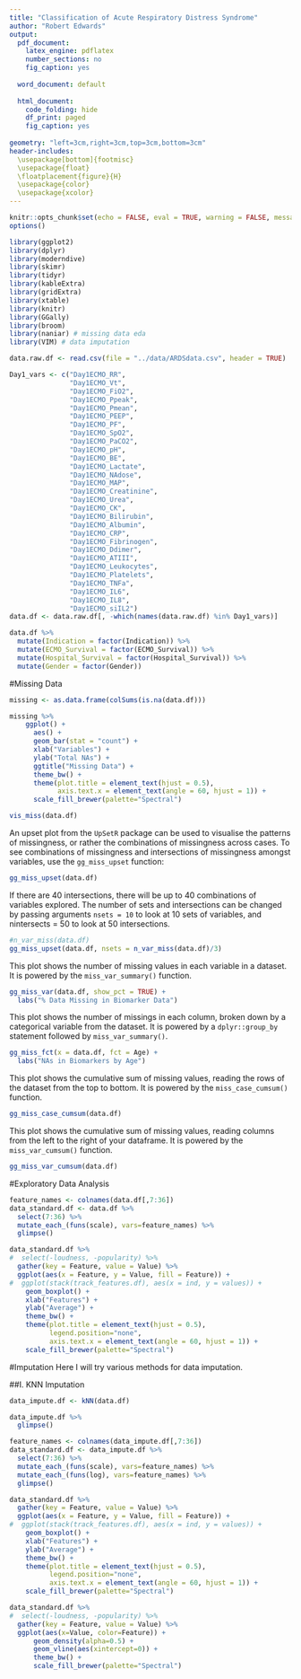 ```yaml
---
title: "Classification of Acute Respiratory Distress Syndrome"
author: "Robert Edwards"
output:
  pdf_document:
    latex_engine: pdflatex
    number_sections: no
    fig_caption: yes
    
  word_document: default
  
  html_document:
    code_folding: hide
    df_print: paged
    fig_caption: yes
    
geometry: "left=3cm,right=3cm,top=3cm,bottom=3cm"
header-includes: 
  \usepackage[bottom]{footmisc}
  \usepackage{float}
  \floatplacement{figure}{H}
  \usepackage{color}
  \usepackage{xcolor}
---
```


```r
knitr::opts_chunk$set(echo = FALSE, eval = TRUE, warning = FALSE, message = FALSE, comment = NA)
options()
```

```r
library(ggplot2)
library(dplyr)
library(moderndive)
library(skimr)
library(tidyr)
library(kableExtra)
library(gridExtra)
library(xtable)
library(knitr)
library(GGally)
library(broom)
library(naniar) # missing data eda
library(VIM) # data imputation
```

```r
data.raw.df <- read.csv(file = "../data/ARDSdata.csv", header = TRUE)
```


```r
Day1_vars <- c("Day1ECMO_RR", 
               "Day1ECMO_Vt", 
               "Day1ECMO_FiO2", 
               "Day1ECMO_Ppeak", 
               "Day1ECMO_Pmean", 
               "Day1ECMO_PEEP", 
               "Day1ECMO_PF", 
               "Day1ECMO_SpO2", 
               "Day1ECMO_PaCO2", 
               "Day1ECMO_pH", 
               "Day1ECMO_BE", 
               "Day1ECMO_Lactate", 
               "Day1ECMO_NAdose", 
               "Day1ECMO_MAP", 
               "Day1ECMO_Creatinine", 
               "Day1ECMO_Urea", 
               "Day1ECMO_CK", 
               "Day1ECMO_Bilirubin", 
               "Day1ECMO_Albumin", 
               "Day1ECMO_CRP", 
               "Day1ECMO_Fibrinogen", 
               "Day1ECMO_Ddimer", 
               "Day1ECMO_ATIII", 
               "Day1ECMO_Leukocytes", 
               "Day1ECMO_Platelets", 
               "Day1ECMO_TNFa", 
               "Day1ECMO_IL6", 
               "Day1ECMO_IL8", 
               "Day1ECMO_siIL2")
data.df <- data.raw.df[, -which(names(data.raw.df) %in% Day1_vars)]
```

```r
data.df %>%
  mutate(Indication = factor(Indication)) %>% 
  mutate(ECMO_Survival = factor(ECMO_Survival)) %>%
  mutate(Hospital_Survival = factor(Hospital_Survival)) %>%
  mutate(Gender = factor(Gender))
```



#Missing Data

```r
missing <- as.data.frame(colSums(is.na(data.df)))

missing %>% 
    ggplot() +
      aes() +
      geom_bar(stat = "count") + 
      xlab("Variables") + 
      ylab("Total NAs") + 
      ggtitle("Missing Data") + 
      theme_bw() +
      theme(plot.title = element_text(hjust = 0.5),
            axis.text.x = element_text(angle = 60, hjust = 1)) +
      scale_fill_brewer(palette="Spectral") 
```

```r
vis_miss(data.df)
```

An upset plot from the `UpSetR` package can be used to visualise the patterns of missingness, or rather the combinations of missingness across cases. To see combinations of missingness and intersections of missingness amongst variables, use the `gg_miss_upset` function:

```r
gg_miss_upset(data.df)
```

If there are 40 intersections, there will be up to 40 combinations of variables explored. The number of sets and intersections can be changed by passing arguments `nsets = 10` to look at 10 sets of variables, and nintersects = 50 to look at 50 intersections.

```r
#n_var_miss(data.df)
gg_miss_upset(data.df, nsets = n_var_miss(data.df)/3)
```

This plot shows the number of missing values in each variable in a dataset. It is powered by the `miss_var_summary()` function.  
```r
gg_miss_var(data.df, show_pct = TRUE) +
  labs("% Data Missing in Biomarker Data")
```

This plot shows the number of missings in each column, broken down by a categorical variable from the dataset. It is powered by a `dplyr::group_by` statement followed by `miss_var_summary()`.

```r
gg_miss_fct(x = data.df, fct = Age) + 
  labs("NAs in Biomarkers by Age")
```

This plot shows the cumulative sum of missing values, reading the rows of the dataset from the top to bottom. It is powered by the `miss_case_cumsum()` function.

```r
gg_miss_case_cumsum(data.df)
```


This plot shows the cumulative sum of missing values, reading columns from the left to the right of your dataframe. It is powered by the `miss_var_cumsum()` function.

```r
gg_miss_var_cumsum(data.df)
```

#Exploratory Data Analysis
```r
feature_names <- colnames(data.df[,7:36])
data_standard.df <- data.df %>%
  select(7:36) %>%
  mutate_each_(funs(scale), vars=feature_names) %>%
  glimpse()

data_standard.df %>% 
#  select(-loudness, -popularity) %>% 
  gather(key = Feature, value = Value) %>% 
  ggplot(aes(x = Feature, y = Value, fill = Feature)) +
#  ggplot(stack(track_features.df), aes(x = ind, y = values)) +
    geom_boxplot() +
    xlab("Features") + 
    ylab("Average") + 
    theme_bw() +
    theme(plot.title = element_text(hjust = 0.5),
          legend.position="none",
          axis.text.x = element_text(angle = 60, hjust = 1)) + 
    scale_fill_brewer(palette="Spectral")
```


#Imputation
Here I will try various methods for data imputation.

##I. KNN Imputation

```r
data_impute.df <- kNN(data.df)

data_impute.df %>%
  glimpse()
```

```r
feature_names <- colnames(data_impute.df[,7:36])
data_standard.df <- data_impute.df %>%
  select(7:36) %>%
  mutate_each_(funs(scale), vars=feature_names) %>%
  mutate_each_(funs(log), vars=feature_names) %>%
  glimpse()

data_standard.df %>% 
  gather(key = Feature, value = Value) %>% 
  ggplot(aes(x = Feature, y = Value, fill = Feature)) +
#  ggplot(stack(track_features.df), aes(x = ind, y = values)) +
    geom_boxplot() +
    xlab("Features") + 
    ylab("Average") + 
    theme_bw() +
    theme(plot.title = element_text(hjust = 0.5),
          legend.position="none",
          axis.text.x = element_text(angle = 60, hjust = 1)) + 
    scale_fill_brewer(palette="Spectral")
```


```r
data_standard.df %>% 
#  select(-loudness, -popularity) %>% 
  gather(key = Feature, value = Value) %>% 
  ggplot(aes(x=Value, color=Feature)) +
      geom_density(alpha=0.5) +
      geom_vline(aes(xintercept=0)) +
      theme_bw() +
      scale_fill_brewer(palette="Spectral") 
```


















